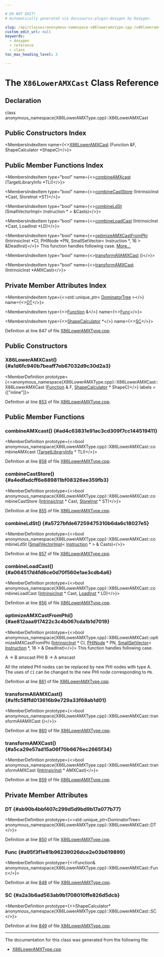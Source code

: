 ```yaml
---

# DO NOT EDIT!
# Automatically generated via docusaurus-plugin-doxygen by Doxygen.

slug: /api/classes/anonymous-namespace-x86loweramxtype-cpp-/x86loweramxcast
custom_edit_url: null
keywords:
  - doxygen
  - reference
  - class
toc_max_heading_level: 3

---
```





# The `X86LowerAMXCast` Class Reference

<DoxygenPage pluginConfig={pluginConfig}>



## Declaration

<CodeBlock>class anonymous_namespace{X86LowerAMXType.cpp}::X86LowerAMXCast</CodeBlock>

## Public Constructors Index

<MembersIndex>

<MembersIndexItem
  name={<><a href="#a1d6fc940b7beaff7eb67032d9c30d2a3">X86LowerAMXCast</a> (Function &amp;F, ShapeCalculator &#42;ShapeC)</>}>
</MembersIndexItem>

</MembersIndex>

## Public Member Functions Index

<MembersIndex>

<MembersIndexItem
  type="bool"
  name={<><a href="#ad4c63831e91ac3cd309f7cc144519411">combineAMXcast</a> (TargetLibraryInfo &#42;TLI)</>}>
</MembersIndexItem>

<MembersIndexItem
  type="bool"
  name={<><a href="#a4edfadcff6e889811bf08326ee359fb3">combineCastStore</a> (IntrinsicInst &#42;Cast, StoreInst &#42;ST)</>}>
</MembersIndexItem>

<MembersIndexItem
  type="bool"
  name={<><a href="#a5727bfde67259475310b6da6c18027e5">combineLdSt</a> (SmallVectorImpl&lt; Instruction &#42; &gt; &amp;Casts)</>}>
</MembersIndexItem>

<MembersIndexItem
  type="bool"
  name={<><a href="#a064517d4fd6ce0d70f560e1ae3cdb4a6">combineLoadCast</a> (IntrinsicInst &#42;Cast, LoadInst &#42;LD)</>}>
</MembersIndexItem>

<MembersIndexItem
  type="bool"
  name={<><a href="#ae812aaa917422c3c4b067cda1b1d7019">optimizeAMXCastFromPhi</a> (IntrinsicInst &#42;CI, PHINode &#42;PN, SmallSetVector&lt; Instruction &#42;, 16 &gt; &amp;DeadInst)</>}>
This function handles following case. <a href="#ae812aaa917422c3c4b067cda1b1d7019">More...</a>
</MembersIndexItem>

<MembersIndexItem
  type="bool"
  name={<><a href="#a1fc58ffd013616b9e729a33f68ab1d01">transformAllAMXCast</a> ()</>}>
</MembersIndexItem>

<MembersIndexItem
  type="bool"
  name={<><a href="#a5ca29e57ad15a06f70b6676ec2665f34">transformAMXCast</a> (IntrinsicInst &#42;AMXCast)</>}>
</MembersIndexItem>

</MembersIndex>

## Private Member Attributes Index

<MembersIndex>

<MembersIndexItem
  type={<>std::unique&#95;ptr&lt; <a href="/docs/api/classes/llvm/dominatortree">DominatorTree</a> &gt;</>}
  name={<><a href="#ab90b4bbf407c299d5d9bd9b17a077b77">DT</a></>}>
</MembersIndexItem>

<MembersIndexItem
  type={<><a href="/docs/api/classes/llvm/function">Function</a> &amp;</>}
  name={<><a href="#a95f3f1e81b96239026dce2e03b619899">Func</a></>}>
</MembersIndexItem>

<MembersIndexItem
  type={<><a href="/docs/api/classes/shapecalculator">ShapeCalculator</a> &#42;</>}
  name={<><a href="#a2a3b6ad563ab9b1708010ffe826d5dcb">SC</a></>}>
</MembersIndexItem>

</MembersIndex>


Definition at line 847 of file <a href="/docs/api/files/lib/lib/target/lib/target/x86/x86loweramxtype-cpp">X86LowerAMXType.cpp</a>.

<SectionDefinition>

## Public Constructors

### X86LowerAMXCast() {#a1d6fc940b7beaff7eb67032d9c30d2a3}

<MemberDefinition
  prototype={<>anonymous&#95;namespace&#123;X86LowerAMXType.cpp&#125;::X86LowerAMXCast::X86LowerAMXCast (<a href="/docs/api/classes/llvm/function">Function</a> &amp; F, <a href="/docs/api/classes/shapecalculator">ShapeCalculator</a> &#42; ShapeC)</>}
  labels = {["inline"]}>

Definition at line <a href="/docs/api/files/lib/lib/target/lib/target/x86/x86loweramxtype-cpp/#l00853">853</a> of file <a href="/docs/api/files/lib/lib/target/lib/target/x86/x86loweramxtype-cpp">X86LowerAMXType.cpp</a>.
</MemberDefinition>

</SectionDefinition>

<SectionDefinition>

## Public Member Functions

### combineAMXcast() {#ad4c63831e91ac3cd309f7cc144519411}

<MemberDefinition
  prototype={<>bool anonymous&#95;namespace&#123;X86LowerAMXType.cpp&#125;::X86LowerAMXCast::combineAMXcast (<a href="/docs/api/classes/llvm/targetlibraryinfo">TargetLibraryInfo</a> &#42; TLI)</>}>

Definition at line <a href="/docs/api/files/lib/lib/target/lib/target/x86/x86loweramxtype-cpp/#l00858">858</a> of file <a href="/docs/api/files/lib/lib/target/lib/target/x86/x86loweramxtype-cpp">X86LowerAMXType.cpp</a>.
</MemberDefinition>

### combineCastStore() {#a4edfadcff6e889811bf08326ee359fb3}

<MemberDefinition
  prototype={<>bool anonymous&#95;namespace&#123;X86LowerAMXType.cpp&#125;::X86LowerAMXCast::combineCastStore (<a href="/docs/api/classes/llvm/intrinsicinst">IntrinsicInst</a> &#42; Cast, <a href="/docs/api/classes/llvm/storeinst">StoreInst</a> &#42; ST)</>}>

Definition at line <a href="/docs/api/files/lib/lib/target/lib/target/x86/x86loweramxtype-cpp/#l00855">855</a> of file <a href="/docs/api/files/lib/lib/target/lib/target/x86/x86loweramxtype-cpp">X86LowerAMXType.cpp</a>.
</MemberDefinition>

### combineLdSt() {#a5727bfde67259475310b6da6c18027e5}

<MemberDefinition
  prototype={<>bool anonymous&#95;namespace&#123;X86LowerAMXType.cpp&#125;::X86LowerAMXCast::combineLdSt (<a href="/docs/api/classes/llvm/smallvectorimpl">SmallVectorImpl</a>&lt; <a href="/docs/api/classes/llvm/instruction">Instruction</a> &#42; &gt; &amp; Casts)</>}>

Definition at line <a href="/docs/api/files/lib/lib/target/lib/target/x86/x86loweramxtype-cpp/#l00857">857</a> of file <a href="/docs/api/files/lib/lib/target/lib/target/x86/x86loweramxtype-cpp">X86LowerAMXType.cpp</a>.
</MemberDefinition>

### combineLoadCast() {#a064517d4fd6ce0d70f560e1ae3cdb4a6}

<MemberDefinition
  prototype={<>bool anonymous&#95;namespace&#123;X86LowerAMXType.cpp&#125;::X86LowerAMXCast::combineLoadCast (<a href="/docs/api/classes/llvm/intrinsicinst">IntrinsicInst</a> &#42; Cast, <a href="/docs/api/classes/llvm/loadinst">LoadInst</a> &#42; LD)</>}>

Definition at line <a href="/docs/api/files/lib/lib/target/lib/target/x86/x86loweramxtype-cpp/#l00856">856</a> of file <a href="/docs/api/files/lib/lib/target/lib/target/x86/x86loweramxtype-cpp">X86LowerAMXType.cpp</a>.
</MemberDefinition>

### optimizeAMXCastFromPhi() {#ae812aaa917422c3c4b067cda1b1d7019}

<MemberDefinition
  prototype={<>bool anonymous&#95;namespace&#123;X86LowerAMXType.cpp&#125;::X86LowerAMXCast::optimizeAMXCastFromPhi (<a href="/docs/api/classes/llvm/intrinsicinst">IntrinsicInst</a> &#42; CI, <a href="/docs/api/classes/llvm/phinode">PHINode</a> &#42; PN, <a href="/docs/api/classes/llvm/smallsetvector">SmallSetVector</a>&lt; <a href="/docs/api/classes/llvm/instruction">Instruction</a> &#42;, 16 &gt; &amp; DeadInst)</>}>
This function handles following case.

<CodeBlock>
A  -&gt;  B    amxcast
PHI
B  -&gt;  A    amxcast
</CodeBlock>

All the related PHI nodes can be replaced by new PHI nodes with type A. The uses of <code>CI</code> can be changed to the new PHI node corresponding to <code>PN</code>.

Definition at line <a href="/docs/api/files/lib/lib/target/lib/target/x86/x86loweramxtype-cpp/#l00861">861</a> of file <a href="/docs/api/files/lib/lib/target/lib/target/x86/x86loweramxtype-cpp">X86LowerAMXType.cpp</a>.
</MemberDefinition>

### transformAllAMXCast() {#a1fc58ffd013616b9e729a33f68ab1d01}

<MemberDefinition
  prototype={<>bool anonymous&#95;namespace&#123;X86LowerAMXType.cpp&#125;::X86LowerAMXCast::transformAllAMXCast ()</>}>

Definition at line <a href="/docs/api/files/lib/lib/target/lib/target/x86/x86loweramxtype-cpp/#l00860">860</a> of file <a href="/docs/api/files/lib/lib/target/lib/target/x86/x86loweramxtype-cpp">X86LowerAMXType.cpp</a>.
</MemberDefinition>

### transformAMXCast() {#a5ca29e57ad15a06f70b6676ec2665f34}

<MemberDefinition
  prototype={<>bool anonymous&#95;namespace&#123;X86LowerAMXType.cpp&#125;::X86LowerAMXCast::transformAMXCast (<a href="/docs/api/classes/llvm/intrinsicinst">IntrinsicInst</a> &#42; AMXCast)</>}>

Definition at line <a href="/docs/api/files/lib/lib/target/lib/target/x86/x86loweramxtype-cpp/#l00859">859</a> of file <a href="/docs/api/files/lib/lib/target/lib/target/x86/x86loweramxtype-cpp">X86LowerAMXType.cpp</a>.
</MemberDefinition>

</SectionDefinition>

<SectionDefinition>

## Private Member Attributes

### DT {#ab90b4bbf407c299d5d9bd9b17a077b77}

<MemberDefinition
  prototype={<>std::unique&#95;ptr&lt;DominatorTree&gt; anonymous&#95;namespace&#123;X86LowerAMXType.cpp&#125;::X86LowerAMXCast::DT</>}>

Definition at line <a href="/docs/api/files/lib/lib/target/lib/target/x86/x86loweramxtype-cpp/#l00850">850</a> of file <a href="/docs/api/files/lib/lib/target/lib/target/x86/x86loweramxtype-cpp">X86LowerAMXType.cpp</a>.
</MemberDefinition>

### Func {#a95f3f1e81b96239026dce2e03b619899}

<MemberDefinition
  prototype={<>Function&amp; anonymous&#95;namespace&#123;X86LowerAMXType.cpp&#125;::X86LowerAMXCast::Func</>}>

Definition at line <a href="/docs/api/files/lib/lib/target/lib/target/x86/x86loweramxtype-cpp/#l00848">848</a> of file <a href="/docs/api/files/lib/lib/target/lib/target/x86/x86loweramxtype-cpp">X86LowerAMXType.cpp</a>.
</MemberDefinition>

### SC {#a2a3b6ad563ab9b1708010ffe826d5dcb}

<MemberDefinition
  prototype={<>ShapeCalculator&#42; anonymous&#95;namespace&#123;X86LowerAMXType.cpp&#125;::X86LowerAMXCast::SC</>}>

Definition at line <a href="/docs/api/files/lib/lib/target/lib/target/x86/x86loweramxtype-cpp/#l00849">849</a> of file <a href="/docs/api/files/lib/lib/target/lib/target/x86/x86loweramxtype-cpp">X86LowerAMXType.cpp</a>.
</MemberDefinition>

</SectionDefinition>

<hr/>

The documentation for this class was generated from the following file:

<ul>
<li><a href="/docs/api/files/lib/lib/target/lib/target/x86/x86loweramxtype-cpp">X86LowerAMXType.cpp</a></li>
</ul>

</DoxygenPage>
